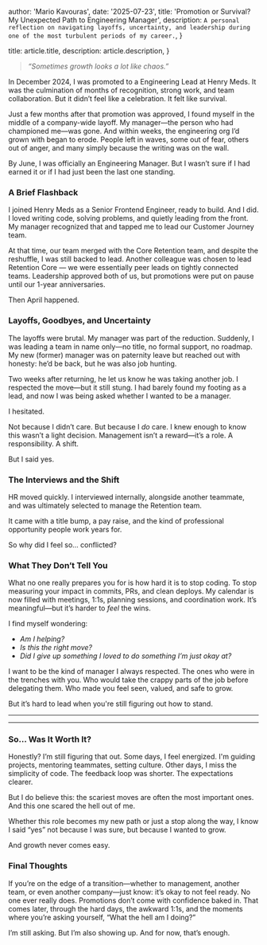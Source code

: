
  author: 'Mario Kavouras',
  date: '2025-07-23',
  title: 'Promotion or Survival? My Unexpected Path to Engineering Manager',
  description:
    `A personal reflection on navigating layoffs, uncertainty, and leadership during one of the most turbulent periods of my career.`,
}

  title: article.title,
  description: article.description,
}




> _“Sometimes growth looks a lot like chaos.”_

In December 2024, I was promoted to a Engineering Lead at Henry Meds. It was the culmination of months of recognition, strong work, and team collaboration. But it didn’t feel like a celebration. It felt like survival.

Just a few months after that promotion was approved, I found myself in the middle of a company-wide layoff. My manager—the person who had championed me—was gone. And within weeks, the engineering org I’d grown with began to erode. People left in waves, some out of fear, others out of anger, and many simply because the writing was on the wall. 

By June, I was officially an Engineering Manager. But I wasn’t sure if I had earned it or if I had just been the last one standing.

### A Brief Flashback

I joined Henry Meds as a Senior Frontend Engineer, ready to build. And I did. I loved writing code, solving problems, and quietly leading from the front. My manager recognized that and tapped me to lead our Customer Journey team. 

At that time, our team merged with the Core Retention team, and despite the reshuffle, I was still backed to lead. Another colleague was chosen to lead Retention Core — we were essentially peer leads on tightly connected teams. Leadership approved both of us, but promotions were put on pause until our 1-year anniversaries.

Then April happened.

### Layoffs, Goodbyes, and Uncertainty

The layoffs were brutal. My manager was part of the reduction. Suddenly, I was leading a team in name only—no title, no formal support, no roadmap. My new (former) manager was on paternity leave but reached out with honesty: he’d be back, but he was also job hunting.

Two weeks after returning, he let us know he was taking another job. I respected the move—but it still stung. I had barely found my footing as a lead, and now I was being asked whether I wanted to be a manager.

I hesitated.

Not because I didn’t care. But because I *do* care. I knew enough to know this wasn’t a light decision. Management isn’t a reward—it’s a role. A responsibility. A shift.

But I said yes.

### The Interviews and the Shift

HR moved quickly. I interviewed internally, alongside another teammate, and was ultimately selected to manage the Retention team.

It came with a title bump, a pay raise, and the kind of professional opportunity people work years for.

So why did I feel so... conflicted?

### What They Don’t Tell You

What no one really prepares you for is how hard it is to stop coding. To stop measuring your impact in commits, PRs, and clean deploys. My calendar is now filled with meetings, 1:1s, planning sessions, and coordination work. It’s meaningful—but it’s harder to *feel* the wins.

I find myself wondering: 
- _Am I helping?_
- _Is this the right move?_
- _Did I give up something I loved to do something I’m just okay at?_

I want to be the kind of manager I always respected. The ones who were in the trenches with you. Who would take the crappy parts of the job before delegating them. Who made you feel seen, valued, and safe to grow.

But it’s hard to lead when you're still figuring out how to stand.

---

<ArticleImage src="/images/photos/work.jpg" alt="busy workdesk" width={800} height={500} />

---

### So... Was It Worth It?

Honestly? I’m still figuring that out. Some days, I feel energized. I'm guiding projects, mentoring teammates, setting culture. Other days, I miss the simplicity of code. The feedback loop was shorter. The expectations clearer.

But I do believe this: the scariest moves are often the most important ones. And this one scared the hell out of me.

Whether this role becomes my new path or just a stop along the way, I know I said “yes” not because I was sure, but because I wanted to grow.

And growth never comes easy.

### Final Thoughts

If you’re on the edge of a transition—whether to management, another team, or even another company—just know: it’s okay to not feel ready. No one ever really does. Promotions don’t come with confidence baked in. That comes later, through the hard days, the awkward 1:1s, and the moments where you’re asking yourself, “What the hell am I doing?”

I’m still asking. But I’m also showing up. And for now, that’s enough.


